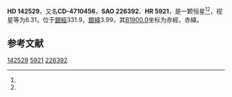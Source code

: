 {{Starbox begin
| name = HD 142529
}}
{{Starbox observe
| epoch = [[J2000.0|J2000.0]]
| constell = {{星座名待查}}<ref name=SIMBAD>{{cite web
 | url=http://simbad.u-strasbg.fr/simbad/sim-id?Ident=HR+5921
 | title=Pulsating variable Star
 | publisher=Centre de Données astronomiques de Strasbourg
 | work=SIMBAD
 | accessdate=2012-07-13
 | archive-date=2016-03-17
 | archive-url=https://web.archive.org/web/20160317002748/http://simbad.u-strasbg.fr/simbad/sim-id?Ident=HR+5921
 | dead-url=no
 }}</ref><ref name=DATA>{{cite web
 | url=http://vizier.u-strasbg.fr/viz-bin/VizieR-5?-out.add=.&-source=5050&-corr=PK=HR&-out.max=9999&HR=5921
 | title=VizieR Detailed Page
 | accessdate=2012-07-13
 | archive-url=https://web.archive.org/web/20160304213311/http://vizier.u-strasbg.fr/viz-bin/VizieR-5?-out.add=.&-source=5050&-corr=PK=HR&-out.max=9999&HR=5921
 | archive-date=2016-03-04
 | dead-url=yes
 }}</ref>
| 星官 = 
| ra = {{RA|15|57|3.8}}<ref name=SIMBAD /><ref name=DATA />
| dec = {{DEC|-48|9|44}}<ref name=SIMBAD /><ref name=DATA />
| appmag_v = 6.31<ref name=SIMBAD /><ref name=DATA />
}}
{{Starbox character
| class = F1IV<ref name=SIMBAD /><ref name=DATA />
| b-v = 0.38<ref name=SIMBAD /><ref name=DATA />
| u-b = -0.03<ref name=SIMBAD /><ref name=DATA />
| r-i = <ref name=SIMBAD /><ref name=DATA />
| variable = 
}}
{{Starbox astrometry
| radial_v = -0.03
| prop_mo_ra = 2
| parallax = 
| p_error = 
}}
{{Starbox catalog
| names =CD-4710456，[[SAO星表|SAO]] 226392，[[HD星表|HD]] 142529，[[HR星表|HR]] 5921}}
{{Starbox reference |Simbad=HR+5921}}
{{Starbox end}}

'''HD 142529'''，又名'''CD-4710456'''，'''SAO 226392'''、'''HR 5921'''，是一颗恒星<ref name=SIMBAD /><ref name=DATA />，视星等为6.31，位于[[銀道座標系|銀經]]331.9，[[銀道座標系|銀緯]]3.99，其[[B1900.0|B1900.0]]坐标为赤經{{RA|15|49|51}}，赤緯{{DEC|-47|3.99|2}}。

== 参考文献 ==
{{reflist}}

{{star-stub}}

[[Category:HD和HDE天體|142529]]
[[Category:HR天體|5921]]
[[Category:SAO天體|226392]]